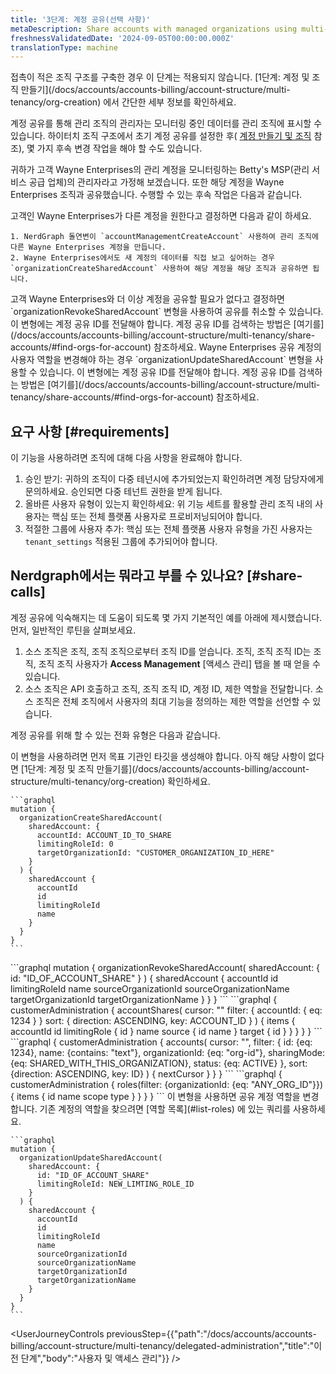 ```yaml
---
title: '3단계: 계정 공유(선택 사항)'
metaDescription: Share accounts with managed organizations using multi-tenency
freshnessValidatedDate: '2024-09-05T00:00:00.000Z'
translationType: machine
---
```


<Callout variant="important">
  접촉이 적은 조직 구조를 구축한 경우 이 단계는 적용되지 않습니다. [1단계: 계정 및 조직 만들기](/docs/accounts/accounts-billing/account-structure/multi-tenancy/org-creation) 에서 간단한 세부 정보를 확인하세요.
</Callout>

계정 공유를 통해 관리 조직의 관리자는 모니터링 중인 데이터를 관리 조직에 표시할 수 있습니다. 하이터치 조직 구조에서 초기 계정 공유를 설정한 후( [계정 만들기 및 조직](/docs/accounts/accounts-billing/account-structure/multi-tenancy/org-creation) 참조), 몇 가지 후속 변경 작업을 해야 할 수도 있습니다.

귀하가 고객 Wayne Enterprises의 관리 계정을 모니터링하는 Betty's MSP(관리 서비스 공급 업체)의 관리자라고 가정해 보겠습니다. 또한 해당 계정을 Wayne Enterprises 조직과 공유했습니다. 수행할 수 있는 후속 작업은 다음과 같습니다.

<CollapserGroup>
  <Collapser id="create-share-accounts" title="추가 계정 생성 및 공유">
    고객인 Wayne Enterprises가 다른 계정을 원한다고 결정하면 다음과 같이 하세요.

    1. NerdGraph 돌연변이 `accountManagementCreateAccount` 사용하여 관리 조직에 다른 Wayne Enterprises 계정을 만듭니다.
    2. Wayne Enterprises에서도 새 계정의 데이터를 직접 보고 싶어하는 경우 `organizationCreateSharedAccount` 사용하여 해당 계정을 해당 조직과 공유하면 됩니다.
  </Collapser>

  <Collapser id="revoke-access-to-share" title="공유 계정에 대한 액세스 취소">
    고객 Wayne Enterprises와 더 이상 계정을 공유할 필요가 없다고 결정하면 `organizationRevokeSharedAccount` 변형을 사용하여 공유를 취소할 수 있습니다. 이 변형에는 계정 공유 ID를 전달해야 합니다. 계정 공유 ID를 검색하는 방법은 [여기를](/docs/accounts/accounts-billing/account-structure/multi-tenancy/share-accounts/#find-orgs-for-account) 참조하세요.
  </Collapser>

  <Collapser id="update-roles" title="공유 계정의 역할 업데이트">
    Wayne Enterprises 공유 계정의 사용자 역할을 변경해야 하는 경우 `organizationUpdateSharedAccount` 변형을 사용할 수 있습니다. 이 변형에는 계정 공유 ID를 전달해야 합니다. 계정 공유 ID를 검색하는 방법은 [여기를](/docs/accounts/accounts-billing/account-structure/multi-tenancy/share-accounts/#find-orgs-for-account) 참조하세요.
  </Collapser>
</CollapserGroup>

## 요구 사항 [#requirements]

이 기능을 사용하려면 조직에 대해 다음 사항을 완료해야 합니다.

1. 승인 받기: 귀하의 조직이 다중 테넌시에 추가되었는지 확인하려면 계정 담당자에게 문의하세요. 승인되면 다중 테넌트 권한을 받게 됩니다.
2. 올바른 사용자 유형이 있는지 확인하세요: 위 기능 세트를 활용할 관리 조직 내의 사용자는 핵심 또는 전체 플랫폼 사용자로 프로비저닝되어야 합니다.
3. 적절한 그룹에 사용자 추가: 핵심 또는 전체 플랫폼 사용자 유형을 가진 사용자는 `tenant_settings` 적용된 그룹에 추가되어야 합니다.

## Nerdgraph에서는 뭐라고 부를 수 있나요? [#share-calls]

계정 공유에 익숙해지는 데 도움이 되도록 몇 가지 기본적인 예를 아래에 제시했습니다. 먼저, 일반적인 루틴을 살펴보세요.

1. 소스 조직은 조직, 조직 조직으로부터 조직 ID를 얻습니다. 조직, 조직 조직 ID는 조직, 조직 조직 사용자가 **Access Management** \[액세스 관리] 탭을 볼 때 얻을 수 있습니다.
2. 소스 조직은 API 호출하고 조직, 조직 조직 ID, 계정 ID, 제한 역할을 전달합니다. 소스 조직은 전체 조직에서 사용자의 최대 기능을 정의하는 제한 역할을 선언할 수 있습니다.

계정 공유를 위해 할 수 있는 전화 유형은 다음과 같습니다.

<CollapserGroup>
  <Collapser id="create-a-share" title="공유 만들기">
    이 변형을 사용하려면 먼저 목표 기관인 타깃을 생성해야 합니다. 아직 해당 사항이 없다면 [1단계: 계정 및 조직 만들기를](/docs/accounts/accounts-billing/account-structure/multi-tenancy/org-creation) 확인하세요.

    ```graphql
    mutation {
      organizationCreateSharedAccount(
        sharedAccount: {
          accountId: ACCOUNT_ID_TO_SHARE
          limitingRoleId: 0
          targetOrganizationId: "CUSTOMER_ORGANIZATION_ID_HERE"
        }
      ) {
        sharedAccount {
          accountId
          id
          limitingRoleId
          name
        }
      }
    }
    ```
  </Collapser>

  <Collapser id="revoke-share" title="공유 취소">
    ```graphql
    mutation {
      organizationRevokeSharedAccount(
        sharedAccount: { id: "ID_OF_ACCOUNT_SHARE" }
      ) {
        sharedAccount {
          accountId
          id
          limitingRoleId
          name
          sourceOrganizationId
          sourceOrganizationName
          targetOrganizationId
          targetOrganizationName
        }
      }
    }
    ```
  </Collapser>

  <Collapser id="find-orgs-for-account" title="특정 공유 계정이 있는 관리되는 조직 찾기">
    ```graphql
    {
      customerAdministration {
        accountShares(
          cursor: ""
          filter: { accountId: { eq: 1234 } }
          sort: { direction: ASCENDING, key: ACCOUNT_ID }
        ) {
          items {
            accountId
            id
            limitingRole {
              id
            }
            name
            source {
              id
              name
            }
            target {
              id
            }
          }
        }
      }
    }
    ```
  </Collapser>

  <Collapser id="find-shared-accounts" title="지정된 관리 조직과 공유된 계정 찾기">
    ```graphql
    {
      customerAdministration {
        accounts(
          cursor: "",
          filter: {
            id: {eq: 1234},
            name: {contains: "text"},
            organizationId: {eq: "org-id"},
            sharingMode: {eq: SHARED_WITH_THIS_ORGANIZATION},
            status: {eq: ACTIVE}
          },
          sort: {direction: ASCENDING, key: ID}
        ) {
          nextCursor
        }
      }
    }
    ```
  </Collapser>

  <Collapser id="list-roles" title="역할 목록">
    ```graphql
    {
      customerAdministration {
        roles(filter: {organizationId: {eq: "ANY_ORG_ID"}}) {
          items {
            id
            name
            scope
            type
          }
        }
      }
    }
    ```
  </Collapser>

  <Collapser id="update-roles" title="역할 업데이트">
    이 변형을 사용하면 공유 계정 역할을 변경합니다. 기존 계정의 역할을 찾으려면 [역할 목록](#list-roles) 에 있는 쿼리를 사용하세요.

    ```graphql
    mutation {
      organizationUpdateSharedAccount(
        sharedAccount: {
          id: "ID_OF_ACCOUNT_SHARE"
          limitingRoleId: NEW_LIMTING_ROLE_ID
        }
      ) {
        sharedAccount {
          accountId
          id
          limitingRoleId
          name
          sourceOrganizationId
          sourceOrganizationName
          targetOrganizationId
          targetOrganizationName
        }
      }
    }
    ```
  </Collapser>
</CollapserGroup>

<UserJourneyControls previousStep={{"path":"/docs/accounts/accounts-billing/account-structure/multi-tenancy/delegated-administration","title":"이전 단계","body":"사용자 및 액세스 관리"}} />